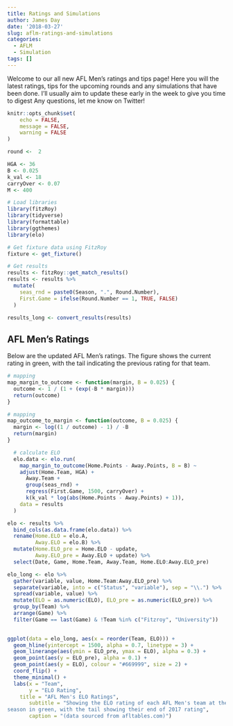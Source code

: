 ```yaml
---
title: Ratings and Simulations
author: James Day
date: '2018-03-27'
slug: aflm-ratings-and-simulations
categories:
  - AFLM
  - Simulation
tags: []
---
```


Welcome to our all new AFL Men's ratings and tips page! Here you will the latest ratings, tips for the upcoming rounds and any simulations that have been done. I'll usually aim to update these early in the week to give you time to digest Any questions, let me know on Twitter! 


```r
knitr::opts_chunk$set(
	echo = FALSE,
	message = FALSE,
	warning = FALSE
)

round <-  2

HGA <- 36
B <- 0.025
k_val <- 18
carryOver <- 0.07
M <- 400
```

```r
# Load libraries
library(fitzRoy)
library(tidyverse)
library(formattable)
library(ggthemes)
library(elo)

# Get fixture data using FitzRoy
fixture <- get_fixture()

# Get results
results <- fitzRoy::get_match_results()
results <- results %>%
  mutate(
    seas_rnd = paste0(Season, ".", Round.Number),
    First.Game = ifelse(Round.Number == 1, TRUE, FALSE)
  )

results_long <- convert_results(results)
```

## AFL Men's Ratings
Below are the updated AFL Men's ratings. The figure shows the current rating in green, with the tail indicating the previous rating for that team. 

```r
# mapping
map_margin_to_outcome <- function(margin, B = 0.025) {
  outcome <- 1 / (1 + (exp(-B * margin)))
  return(outcome)
}

# mapping
map_outcome_to_margin <- function(outcome, B = 0.025) {
  margin <- log((1 / outcome) - 1) / -B
  return(margin)
}

  # calculate ELO
  elo.data <- elo.run(
    map_margin_to_outcome(Home.Points - Away.Points, B = B) ~
    adjust(Home.Team, HGA) +
      Away.Team +
      group(seas_rnd) +
      regress(First.Game, 1500, carryOver) +
      k(k_val * log(abs(Home.Points - Away.Points) + 1)),
    data = results
  )
```


```r

elo <- results %>%
  bind_cols(as.data.frame(elo.data)) %>%
  rename(Home.ELO = elo.A, 
         Away.ELO = elo.B) %>%
  mutate(Home.ELO_pre = Home.ELO - update,
         Away.ELO_pre = Away.ELO + update) %>%
  select(Date, Game, Home.Team, Away.Team, Home.ELO:Away.ELO_pre) 

elo_long <- elo %>%
  gather(variable, value, Home.Team:Away.ELO_pre) %>%
  separate(variable, into = c("Status", "variable"), sep = "\\.") %>%
  spread(variable, value) %>%
  mutate(ELO = as.numeric(ELO), ELO_pre = as.numeric(ELO_pre)) %>%
  group_by(Team) %>%
  arrange(Game) %>%
  filter(Game == last(Game) & !Team %in% c("Fitzroy", "University")) 
  
```

```r

ggplot(data = elo_long, aes(x = reorder(Team, ELO))) +
  geom_hline(yintercept = 1500, alpha = 0.7, linetype = 3) +
  geom_linerange(aes(ymin = ELO_pre, ymax = ELO), alpha = 0.3) +
  geom_point(aes(y = ELO_pre), alpha = 0.1) +
  geom_point(aes(y = ELO), colour = "#669999", size = 2) + 
  coord_flip() + 
  theme_minimal() +
  labs(x = "Team",
       y = "ELO Rating",
    title = "AFL Men's ELO Ratings",
       subtitle = "Showing the ELO rating of each AFL Men's team at the start of the 2018 
season in green, with the tail showing their end of 2017 rating",
       caption = "(data sourced from afltables.com)")

```


